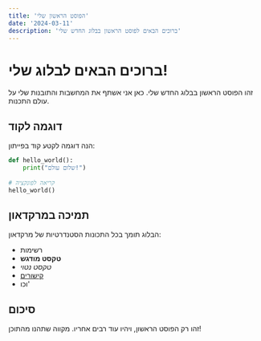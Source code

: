 ```yaml
---
title: 'הפוסט הראשון שלי'
date: '2024-03-11'
description: 'ברוכים הבאים לפוסט הראשון בבלוג החדש שלי'
---
```


# ברוכים הבאים לבלוג שלי!

זהו הפוסט הראשון בבלוג החדש שלי. כאן אני אשתף את המחשבות והתובנות שלי על עולם התכנות.

## דוגמה לקוד

הנה דוגמה לקטע קוד בפייתון:

```python
def hello_world():
    print("שלום עולם!")
    
# קריאה לפונקציה
hello_world()
```

## תמיכה במרקדאון

הבלוג תומך בכל התכונות הסטנדרטיות של מרקדאון:

- רשימות
- **טקסט מודגש**
- *טקסט נטוי*
- [קישורים](https://example.com)
- וכו'

## סיכום

זהו רק הפוסט הראשון, ויהיו עוד רבים אחריו. מקווה שתהנו מהתוכן! 